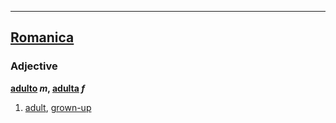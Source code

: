----

==[[Romanica]]==
===Adjective===
<b>[[adulto]] ''m'', [[adulta]] ''f''</b>
#[[adult]], [[grown-up]]